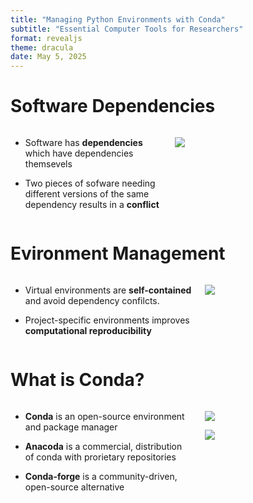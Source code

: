 ```yaml
---
title: "Managing Python Environments with Conda"
subtitle: "Essential Computer Tools for Researchers"
format: revealjs
theme: dracula
date: May 5, 2025
---
```


# Software Dependencies

:::: {.columns}

::: {.column width="50%"}
:::{.fragment}
- Software has **dependencies** which have dependencies themsevels
:::
:::{.fragment}
- Two pieces of sofware needing different versions of the same dependency results in a **conflict**
:::
:::

::: {.column width=50%}
:::{.fragment}
![](./images/dependencies.png){}
:::
:::

::::

# Evironment Management

:::: {.columns}

::: {.column width="60%"}
:::{.fragment fragment-index=1}
- Virtual environments are **self-contained** and avoid dependency confilcts.
:::
:::{.fragment fragment-index=2}
- Project-specific environments improves **computational reproducibility**
:::

:::

::: {.column width="40%"}

:::{.fragment fragment-index=1}
![](./images/environments.png){}
:::

:::

::::

# What is Conda?

:::: {.columns}

::: {.column width="60%"}

::: {.fragment fragment-index=1}
- **Conda** is an open-source environment and package manager
:::

::: {.fragment fragment-index=2}
- **Anacoda** is a commercial, distribution of conda with prorietary repositories 
:::

::: {.fragment fragment-index=3}
- **Conda-forge** is a community-driven, open-source alternative
:::

:::

::: {.column width="40%"}

::: {.fragment fragment-index=2}
![](./images/anaconda.png){.absolute top=6cm}
:::

::: {.fragment fragment-index=3}
![](./images/condaforge.png){.absolute top=12cm left=19cm }
:::
:::

::::
